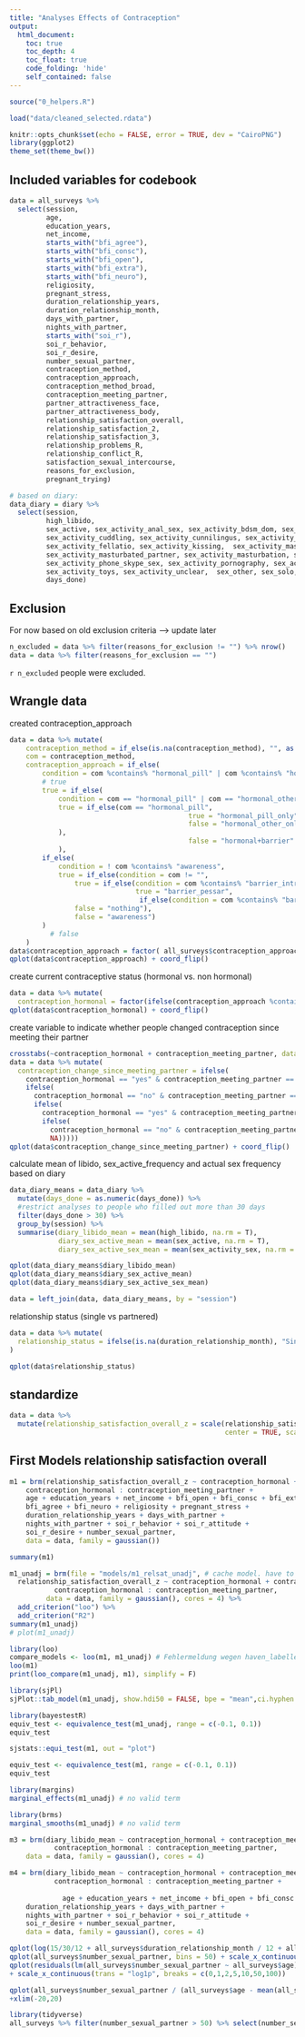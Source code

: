 ```yaml
---
title: "Analyses Effects of Contraception"
output:
  html_document:
    toc: true
    toc_depth: 4
    toc_float: true
    code_folding: 'hide'
    self_contained: false
---
```

  
```r
source("0_helpers.R")

load("data/cleaned_selected.rdata")

knitr::opts_chunk$set(echo = FALSE, error = TRUE, dev = "CairoPNG")
library(ggplot2)
theme_set(theme_bw())
```


## Included variables for codebook
```r
data = all_surveys %>%
  select(session,
         age,
         education_years,
         net_income,
         starts_with("bfi_agree"),
         starts_with("bfi_consc"),
         starts_with("bfi_open"),
         starts_with("bfi_extra"),
         starts_with("bfi_neuro"),
         religiosity,
         pregnant_stress,
         duration_relationship_years,
         duration_relationship_month,
         days_with_partner,
         nights_with_partner,
         starts_with("soi_r"),
         soi_r_behavior,
         soi_r_desire,
         number_sexual_partner,
         contraception_method,
         contraception_approach,
         contraception_method_broad,
         contraception_meeting_partner,
         partner_attractiveness_face,
         partner_attractiveness_body,
         relationship_satisfaction_overall,
         relationship_satisfaction_2,
         relationship_satisfaction_3,
         relationship_problems_R,
         relationship_conflict_R,
         satisfaction_sexual_intercourse,
         reasons_for_exclusion,
         pregnant_trying)

# based on diary:
data_diary = diary %>%
  select(session,
         high_libido,
         sex_active, sex_activity_anal_sex, sex_activity_bdsm_dom, sex_activity_bdsm_sub,
         sex_activity_cuddling, sex_activity_cunnilingus, sex_activity_cybersex, sex_activity_dirty_talk,
         sex_activity_fellatio, sex_activity_kissing,  sex_activity_masturbated_by_partner,
         sex_activity_masturbated_partner, sex_activity_masturbation, sex_activity_other,
         sex_activity_phone_skype_sex, sex_activity_pornography, sex_activity_sex, sex_activity_touch_other, 
         sex_activity_toys, sex_activity_unclear,  sex_other, sex_solo, sex_unclear,
         days_done)
```


## Exclusion
For now based on old exclusion criteria --> update later
```r
n_excluded = data %>% filter(reasons_for_exclusion != "") %>% nrow()
data = data %>% filter(reasons_for_exclusion == "")
```
`r n_excluded` people were excluded.

## Wrangle data
created contraception_approach
```r
data = data %>% mutate(
    contraception_method = if_else(is.na(contraception_method), "", as.character(contraception_method)),
    com = contraception_method,
    contraception_approach = if_else(
        condition = com %contains% "hormonal_pill" | com %contains% "hormonal_other", # condition
        # true
        true = if_else(
            condition = com == "hormonal_pill" | com == "hormonal_other" | com == "hormonal_morning_after_pill", # condition
            true = if_else(com == "hormonal_pill", 
                                            true = "hormonal_pill_only", 
                                            false = "hormonal_other_only"
            ),
                                            false = "hormonal+barrier"
            ),
        if_else(
            condition = ! com %contains% "awareness", 
            true = if_else(condition = com != "",
                true = if_else(condition = com %contains% "barrier_intrauterine_pessar", 
                               true = "barrier_pessar",
                                if_else(condition = com %contains% "barrier_condoms", true = "condoms", false = "other")),
                false = "nothing"),
                false = "awareness")
        )
          # false
    )
data$contraception_approach = factor( all_surveys$contraception_approach, levels = c("condoms", "barrier_pessar", "hormonal+barrier", "hormonal_pill_only", "hormonal_other_only", "awareness", "nothing", "other") )
qplot(data$contraception_approach) + coord_flip()
```

create current contraceptive status (hormonal vs. non hormonal)
```r
data = data %>% mutate(
  contraception_hormonal = factor(ifelse(contraception_approach %contains% "hormonal", "yes", "no")))
qplot(data$contraception_hormonal) + coord_flip()
```

create variable to indicate whether people changed contraception since meeting their partner
```r
crosstabs(~contraception_hormonal + contraception_meeting_partner, data = data)
data = data %>% mutate(
  contraception_change_since_meeting_partner = ifelse(
    contraception_hormonal == "yes" & contraception_meeting_partner == 1, "congruent_hormonal",
    ifelse(
      contraception_hormonal == "no" & contraception_meeting_partner == 0, "congruent_nonhormonal",
      ifelse(
        contraception_hormonal == "yes" & contraception_meeting_partner == 0, "switched_to_hormonal",
        ifelse(
          contraception_hormonal == "no" & contraception_meeting_partner == 1, "switched_to_nonhormonal",
          NA)))))
qplot(data$contraception_change_since_meeting_partner) + coord_flip()
```

calculate mean of libido, sex_active_frequency and actual sex frequency based on diary
```r
data_diary_means = data_diary %>%
  mutate(days_done = as.numeric(days_done)) %>%
  #restrict analyses to people who filled out more than 30 days
  filter(days_done > 30) %>% 
  group_by(session) %>%
  summarise(diary_libido_mean = mean(high_libido, na.rm = T),
            diary_sex_active_mean = mean(sex_active, na.rm = T),
            diary_sex_active_sex_mean = mean(sex_activity_sex, na.rm = T))

qplot(data_diary_means$diary_libido_mean)
qplot(data_diary_means$diary_sex_active_mean)
qplot(data_diary_means$diary_sex_active_sex_mean)

data = left_join(data, data_diary_means, by = "session")
```

relationship status (single vs partnered)
```r
data = data %>% mutate(
  relationship_status = ifelse(is.na(duration_relationship_month), "Single", "Partnered")
)

qplot(data$relationship_status)
```


## standardize
```r
data = data %>%
  mutate(relationship_satisfaction_overall_z = scale(relationship_satisfaction_overall,
                                                     center = TRUE, scale = TRUE))
```

## First Models relationship satisfaction overall

```r
m1 = brm(relationship_satisfaction_overall_z ~ contraception_hormonal + contraception_meeting_partner +
    contraception_hormonal : contraception_meeting_partner +
    age + education_years + net_income + bfi_open + bfi_consc + bfi_extra +
    bfi_agree + bfi_neuro + religiosity + pregnant_stress +
    duration_relationship_years + days_with_partner + 
    nights_with_partner + soi_r_behavior + soi_r_attitude +
    soi_r_desire + number_sexual_partner,
    data = data, family = gaussian())

summary(m1)

m1_unadj = brm(file = "models/m1_relsat_unadj", # cache model. have to manually delete when data/model changes
  relationship_satisfaction_overall_z ~ contraception_hormonal + contraception_meeting_partner +
           contraception_hormonal : contraception_meeting_partner,
         data = data, family = gaussian(), cores = 4) %>% 
  add_criterion("loo") %>% 
  add_criterion("R2")
summary(m1_unadj)
# plot(m1_unadj)

library(loo)
compare_models <- loo(m1, m1_unadj) # Fehlermeldung wegen haven_labelled
loo(m1)
print(loo_compare(m1_unadj, m1), simplify = F)

library(sjPl)
sjPlot::tab_model(m1_unadj, show.hdi50 = FALSE, bpe = "mean",ci.hyphen = ";", prefix.labels = "label")

library(bayestestR)
equiv_test <- equivalence_test(m1_unadj, range = c(-0.1, 0.1))
equiv_test

sjstats::equi_test(m1, out = "plot")

equiv_test <- equivalence_test(m1, range = c(-0.1, 0.1))
equiv_test

library(margins)
marginal_effects(m1_unadj) # no valid term

library(brms)
marginal_smooths(m1_unadj) # no valid term
```


```r
m3 = brm(diary_libido_mean ~ contraception_hormonal + contraception_meeting_partner +
           contraception_hormonal : contraception_meeting_partner,
    data = data, family = gaussian(), cores = 4)

m4 = brm(diary_libido_mean ~ contraception_hormonal + contraception_meeting_partner +
           contraception_hormonal : contraception_meeting_partner +
 
             age + education_years + net_income + bfi_open + bfi_consc + bfi_extra + bfi_agree + bfi_neuro + religiosity + pregnant_stress +
    duration_relationship_years + days_with_partner + 
    nights_with_partner + soi_r_behavior + soi_r_attitude +
    soi_r_desire + number_sexual_partner,
    data = data, family = gaussian(), cores = 4)

```


```r
qplot(log(15/30/12 + all_surveys$duration_relationship_month / 12 + all_surveys$duration_relationship_years))
qplot(all_surveys$number_sexual_partner, bins = 50) + scale_x_continuous(trans = "log1p", breaks = c(0,1,2,5,10,50,100))
qplot(residuals(lm(all_surveys$number_sexual_partner ~ all_surveys$age)), bins = 50) +xlim(-20,20)
+ scale_x_continuous(trans = "log1p", breaks = c(0,1,2,5,10,50,100))

qplot(all_surveys$number_sexual_partner / (all_surveys$age - mean(all_surveys$first_time, na.rm = T)), bins = 50)
+xlim(-20,20)

library(tidyverse)
all_surveys %>% filter(number_sexual_partner > 50) %>% select(number_sexual_partner, age, first_time, number_sexual_partner_certainty, reasons_for_exclusion, free_not_covered_demo) %>% arrange(number_sexual_partner)
```

